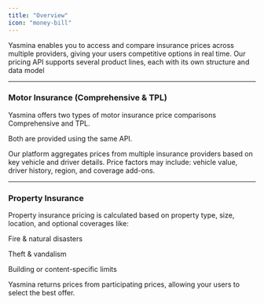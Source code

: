 ```yaml
---
title: "Overview"
icon: "money-bill"
---
```


Yasmina enables you to access and compare insurance prices across multiple providers, giving your users competitive options in real time. Our pricing API supports several product lines, each with its own structure and data model

***

### Motor Insurance (Comprehensive & TPL)
Yasmina offers two types of motor insurance price comparisons Comprehensive and TPL.

Both are provided using the same API.

Our platform aggregates prices from multiple insurance providers based on key vehicle and driver details.
Price factors may include: vehicle value, driver history, region, and coverage add-ons.

***

### Property Insurance
Property insurance pricing is calculated based on property type, size, location, and optional coverages like:

Fire & natural disasters

Theft & vandalism

Building or content-specific limits

Yasmina returns prices from participating prices, allowing your users to select the best offer.